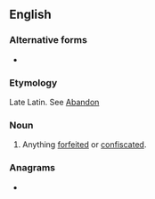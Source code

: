 ==English==

===Alternative forms===
* {{l|en|abandun}}

===Etymology===
Late Latin. See [[abandon|Abandon]]

===Noun===
{{en-noun|-}}

# {{lb|en|legal}} Anything [[forfeited]] or [[confiscated]].

===Anagrams===
* {{l|en|Umbanda}}